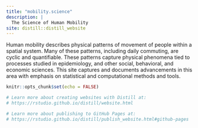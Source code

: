 ```yaml
---
title: "mobility.science"
description: |
  The Science of Human Mobility
site: distill::distill_website
---
```


Human mobility describes physical patterns of movement of people within a spatial system. Many of these patterns, including daily commuting, are cyclic and quantifiable. These patterns capture physical phenomena tied to processes studied in epidemiology, and other social, behavioral, and economic sciences. This site captures and documents advancements in this area with emphasis on statistical and computational methods and tools.

```r
knitr::opts_chunk$set(echo = FALSE)

# Learn more about creating websites with Distill at:
# https://rstudio.github.io/distill/website.html

# Learn more about publishing to GitHub Pages at:
# https://rstudio.github.io/distill/publish_website.html#github-pages

```

